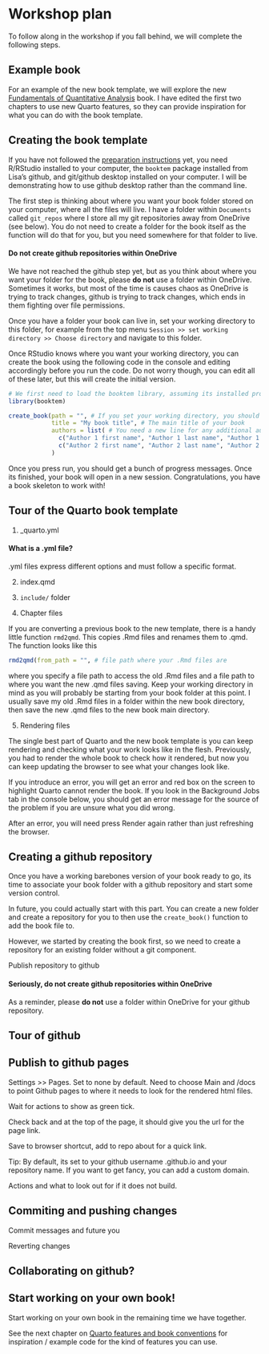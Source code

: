 # Workshop plan {#workshop_plan}

To follow along in the workshop if you fall behind, we will complete the following steps.

## Example book

For an example of the new book template, we will explore the new [Fundamentals of Quantitative Analysis](https://bartlettje.github.io/quant-fun-v3/){target="_blank"} book. I have edited the first two chapters to use new Quarto features, so they can provide inspiration for what you can do with the book template.

## Creating the book template

If you have not followed the [preparation instructions](#workshop_prep) yet, you need R/RStudio installed to your computer, the `booktem` package installed from Lisa's github, and git/github desktop installed on your computer. I will be demonstrating how to use github desktop rather than the command line. 

The first step is thinking about where you want your book folder stored on your computer, where all the files will live. I have a folder within `Documents` called `git_repos` where I store all my git repositories away from OneDrive (see below). You do not need to create a folder for the book itself as the function will do that for you, but you need somewhere for that folder to live. 

::: callout-warning
#### Do not create github repositories within OneDrive

We have not reached the github step yet, but as you think about where you want your folder for the book, please **do not** use a folder within OneDrive. Sometimes it works, but most of the time is causes chaos as OneDrive is trying to track changes, github is trying to track changes, which ends in them fighting over file permissions.
:::

Once you have a folder your book can live in, set your working directory to this folder, for example from the top menu `Session >> set working directory >> Choose directory` and navigate to this folder. 

Once RStudio knows where you want your working directory, you can create the book using the following code in the console and editing accordingly before you run the code. Do not worry though, you can edit all of these later, but this will create the initial version.  

```r
# We first need to load the booktem library, assuming its installed properly
library(booktem)

create_book(path = "", # If you set your working directory, you should not need to edit this
            title = "My book title", # The main title of your book
            authors = list( # You need a new line for any additional author, or delete the author 2 line if you're solo
              c("Author 1 first name", "Author 1 last name", "Author 1 ORCiD"),
              c("Author 2 first name", "Author 2 last name", "Author 2 ORCiD"))
            )
```

Once you press run, you should get a bunch of progress messages. Once its finished, your book will open in a new session. Congratulations, you have a book skeleton to work with! 

## Tour of the Quarto book template

1. _quarto.yml

::: callout-note
#### What is a .yml file?

.yml files express different options and must follow a specific format. 
:::

2. index.qmd

3. `include/` folder 

4. Chapter files

::: callout-tip
If you are converting a previous book to the new template, there is a handy little function `rmd2qmd`. This copies .Rmd files and renames them to .qmd. The function looks like this 

```r
rmd2qmd(from_path = "", # file path where your .Rmd files are
```

where you specify a file path to access the old .Rmd files and a file path to where you want the new .qmd files saving. Keep your working directory in mind as you will probably be starting from your book folder at this point. I usually save my old .Rmd files in a folder within the new book directory, then save the new .qmd files to the new book main directory. 
:::

5. Rendering files

::: callout-tip
The single best part of Quarto and the new book template is you can keep rendering and checking what your work looks like in the flesh. Previously, you had to render the whole book to check how it rendered, but now you can keep updating the browser to see what your changes look like. 
:::

::: callout-caution
If you introduce an error, you will get an error and red box on the screen to highlight Quarto cannot render the book. If you look in the Background Jobs tab in the console below, you should get an error message for the source of the problem if you are unsure what you did wrong. 

After an error, you will need press Render again rather than just refreshing the browser. 
:::

## Creating a github repository

Once you have a working barebones version of your book ready to go, its time to associate your book folder with a github repository and start some version control. 

In future, you could actually start with this part. You can create a new folder and create a repository for you to then use the `create_book()` function to add the book file to. 

However, we started by creating the book first, so we need to create a repository for an existing folder without a git component.

Publish repository to github

::: callout-warning
#### Seriously, do not create github repositories within OneDrive

As a reminder, please **do not** use a folder within OneDrive for your github repository.
:::

## Tour of github

## Publish to github pages

Settings \>\> Pages. Set to none by default. Need to choose Main and /docs to point Github pages to where it needs to look for the rendered html files.

Wait for actions to show as green tick.

Check back and at the top of the page, it should give you the url for the page link.

Save to browser shortcut, add to repo about for a quick link.

Tip: By default, its set to your github username .github.io and your repository name. If you want to get fancy, you can add a custom domain.

Actions and what to look out for if it does not build.

## Commiting and pushing changes

Commit messages and future you

Reverting changes

## Collaborating on github?

## Start working on your own book!

Start working on your own book in the remaining time we have together.

See the next chapter on [Quarto features and book conventions](#quarto_features) for inspiration / example code for the kind of features you can use.
